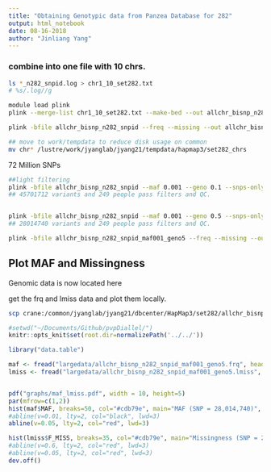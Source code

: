 ```yaml
---
title: "Obtaining Genotypic data from Panzea Database for 282"
output: html_notebook
date: 08-16-2018
author: "Jinliang Yang"
---
```



### combine into one file with 10 chrs.

```bash
ls *_n282_snpid.log > chr1_10_set282.txt
# %s/.log//g

module load plink
plink --merge-list chr1_10_set282.txt --make-bed --out allchr_bisnp_n282_snpid

plink -bfile allchr_bisnp_n282_snpid --freq --missing --out allchr_bisnp_n282_snpid

## move to work/tempdata to reduce disk usage on common
mv chr* /lustre/work/jyanglab/jyang21/tempdata/hapmap3/set282_chrs
```

72 Million SNPs

```bash
##light filtering
plink -bfile allchr_bisnp_n282_snpid --maf 0.001 --geno 0.1 --snps-only --make-bed --out allchr_bisnp_n282_snpid_maf001_geno1
## 45701712 variants and 249 people pass filters and QC.


plink -bfile allchr_bisnp_n282_snpid --maf 0.001 --geno 0.5 --snps-only --make-bed --out allchr_bisnp_n282_snpid_maf001_geno5
## 28014740 variants and 249 people pass filters and QC.

plink -bfile allchr_bisnp_n282_snpid_maf001_geno5 --freq --missing --out allchr_bisnp_n282_snpid_maf001_geno5
```



## Plot MAF and Missingness

Genomic data is now located here

get the frq and lmiss data and plot them locally.

```bash
scp crane:/common/jyanglab/jyang21/dbcenter/HapMap3/set282/allchr_bisnp_n282_snpid_maf001_geno5.frq largedata
```

```r
#setwd("~/Documents/Github/pvpDiallel/")
knitr::opts_knit$set(root.dir=normalizePath('../../'))
```

```r
library("data.table")

maf <- fread("largedata/allchr_bisnp_n282_snpid_maf001_geno5.frq", header=TRUE)
lmiss <- fread("largedata/allchr_bisnp_n282_snpid_maf001_geno5.lmiss", header=TRUE)


pdf("graphs/maf_lmiss.pdf", width = 10, height=5)
par(mfrow=c(1,2))
hist(maf$MAF, breaks=50, col="#cdb79e", main="MAF (SNP = 28,014,740)", xlab="Minor Allele Freq")
#abline(v=0.01, lty=2, col="black", lwd=3)
abline(v=0.05, lty=2, col="red", lwd=3)

hist(lmiss$F_MISS, breaks=35, col="#cdb79e", main="Missingness (SNP = 28,014,740)", xlab="Missing Rate")
#abline(v=0.6, lty=2, col="red", lwd=3)
#abline(v=0.05, lty=2, col="red", lwd=3)
dev.off()

```



